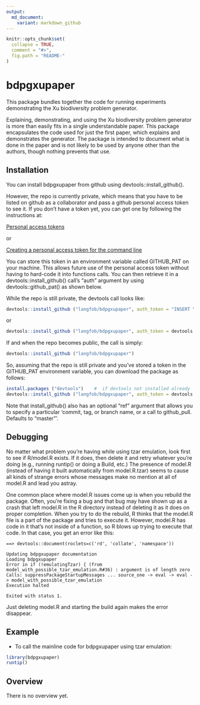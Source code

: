 ```yaml
---
output:
  md_document:
    variant: markdown_github
---
```


<!-- README.md is generated from README.Rmd. Please edit that file -->

```r
knitr::opts_chunk$set(
  collapse = TRUE,
  comment = "#>",
  fig.path = "README-"
)
```
# bdpgxupaper

This package bundles together the code for running experiments demonstrating the Xu biodiversity problem generator.

Explaining, demonstrating, and using the Xu biodiversity problem generator is more than easily fits in a single understandable paper.  This package encapsulates the code used for just the first paper, which explains and demonstrates the generator.  The package is intended to document what is done in the paper and is not likely to be used by anyone other than the authors, though nothing prevents that use.

## Installation  
You can install bdpgxupaper from github using devtools::install_github().  

However, 
the repo is currently private, which means that you have to be listed on github 
as a collaborator and pass a github personal access token to see it. 
If you don't have a token yet, you can get one by following the instructions at:  

[Personal access tokens](https://github.com/settings/tokens)  

or  

[Creating a personal access token for the command line](https://help.github.com/articles/creating-a-personal-access-token-for-the-command-line/)  

You can store this token in an environment variable called GITHUB_PAT on your 
machine.  This allows future use of the personal access token without having 
to hard-code it into functions calls. 
You can then retrieve it in a devtools::install_github() call's "auth" argument 
by using devtools::github_pat() as shown below.  

While the repo is still private, the devtools call looks like:  
```R
devtools::install_github ("langfob/bdpgxupaper", auth_token = "INSERT YOUR TOKEN STRING HERE")
```
or
```R
devtools::install_github ("langfob/bdpgxupaper", auth_token = devtools::github_pat())
```
If and when the repo becomes public, the call is simply:
```R
devtools::install_github ("langfob/bdpgxupaper")
```

So, assuming that the repo is still private and you've stored a token in the 
GITHUB_PAT environment variable, you can download the package as follows:  
```R
install.packages ("devtools")    #  if devtools not installed already
devtools::install_github ("langfob/bdpgxupaper", auth_token = devtools::github_pat())
```

Note that install_github() also has an optional "ref" argument that allows 
you to specify a particular 'commit, tag, or branch name, or a call to github_pull. Defaults to "master"'.  


## Debugging  
No matter what problem you're having while using tzar emulation, look first to see if R/model.R exists.  If it does, then delete it and retry whatever you're doing (e.g., running runtip() or doing a Build, etc.)  The presence of model.R (instead of having it built automatically from model.R.tzar) seems to cause all kinds of strange errors whose messages make no mention at all of model.R and lead you astray.

One common place where model.R issues come up is when you rebuild the package.  Often, you're fixing a bug and that bug may have shown up as a crash that left model.R in the R directory instead of deleting it as it does on proper completion.  When you try to do the rebuild, R thinks that the model.R file is a part of the package and tries to execute it.  However, model.R has code in it that's not inside of a function, so R blows up trying to execute that code.  In that case, you get an error like this:

```
==> devtools::document(roclets=c('rd', 'collate', 'namespace'))

Updating bdpgxupaper documentation
Loading bdpgxupaper
Error in if (!emulatingTzar) { (from model_with_possible_tzar_emulation.R#36) : argument is of length zero
Calls: suppressPackageStartupMessages ... source_one -> eval -> eval -> model_with_possible_tzar_emulation
Execution halted

Exited with status 1.
```

Just deleting model.R and starting the build again makes the error disappear.

## Example  
- To call the mainline code for bdpgxupaper using tzar emulation:
```R
library(bdpgxupaper)
runtip()
```

## Overview  
There is no overview yet.

